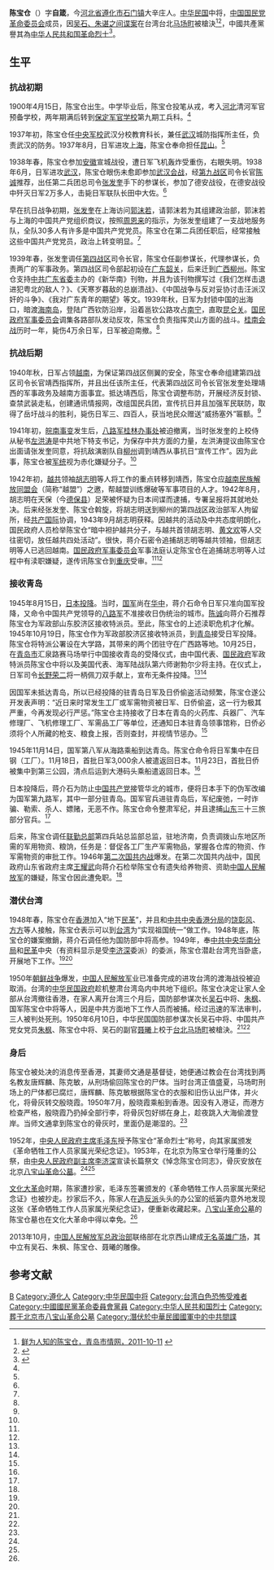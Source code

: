 '''陈宝仓'''（{{bd|1900年|4月15日|1950年|6月10日}}）字'''自箴'''，今[[河北省|河北省]][[遵化市|遵化市]][[石门镇_(遵化市)|石门镇]]大辛庄人。[[中华民国|中华民国]]中将，[[中国国民党革命委员会|中国国民党革命委员会]]成员，因[[吴石、朱谌之间谍案|吴石、朱谌之间谍案]]在台湾台北[[马场町|马场町]]被槍決<ref name=qdsqw>[http://qdsq.qingdao.gov.cn/n15752132/n20546576/n20714196/n20714209/20714227.html 鲜为人知的陈宝仓，青岛市情网，2011-10-11] {{webarchive|url=https://web.archive.org/web/20141204172900/http://qdsq.qingdao.gov.cn/n15752132/n20546576/n20714196/n20714209/20714227.html |date=2014-12-04 }}</ref><ref name=hoplite>{{Cite web |url=http://www.hoplite.cn/Templates/hpzc2nz0151.html |title=中共、地下民革派往台湾的卧底陈宝仓，中国黄埔军校网，于2014-11-27查阅 |accessdate=2014-11-27 |archive-date=2014-12-04 |archive-url=https://web.archive.org/web/20141204235218/http://www.hoplite.cn/Templates/hpzc2nz0151.html |dead-url=no }}</ref>，中國共產黨譽其為[[中华人民共和国|中华人民共和国]][[革命烈士|革命烈士]]<ref name=红潮网>{{cite web|author1=舒云|title=毛泽东亲自签署“烈士证”的国民党高官陈宝仓|url=http://www.823u.com/html/4-51/51410.htm|website=http://www.823u.com/|publisher=红潮网|location=福建|date=2015年3月4日|accessdate=2015年12月26日|archive-date=2015年12月27日|archive-url=https://web.archive.org/web/20151227103814/http://www.823u.com/html/4-51/51410.htm|dead-url=yes}}</ref>。

==生平==
===抗战初期===
1900年4月15日，陈宝仓出生。中学毕业后，陈宝仓投笔从戎，考入[[河北|河北]]清河军官预备学校，两年期满后转到[[保定军校|保定军官学校]]第九期工兵科。<ref name=hoplite/>

1937年初，陈宝仓任[[黄埔军校|中央军校]]武汉分校教育科长，兼任[[武汉|武汉]]城防指挥所主任，负责武汉的防务。1937年8月，日军进攻[[上海|上海]]，陈宝仓奉命担任[[昆山市|昆山]]{{Link-de|城防司令|Stadtkommandant}}。<ref name=hoplite/>

1938年春，陈宝仓参加[[安徽|安徽]]宣城战役，遭日军飞机轰炸受重伤，右眼失明。1938年6月，日军进攻[[武汉|武汉]]，陈宝仓眼伤未愈即参加[[武汉会战|武汉会战]]，经[[抗日战争第九战区|第九战区]]司令长官[[陈诚|陈诚]]推荐，出任第二兵团总司令[[张发奎|张发奎]]手下的参谋长，参加了德安战役，在德安战役中歼灭日军2万多人，击毙日军联队长田中大佐。<ref name=hoplite/>

早在抗日战争初期，[[张发奎|张发奎]]在上海访问[[郭沫若|郭沫若]]，请郭沫若为其组建政治部，郭沫若与上海的中国共产党组织商议，按照[[周恩来|周恩来]]的指示，为张发奎组建了一支战地服务队，全队30多人有许多是中国共产党党员。陈宝仓在第二兵团任职后，经常接触这些中国共产党党员，政治上转变明显。<ref name=hoplite/>

1939年春，张发奎调任[[抗日战争第四战区|第四战区]]司令长官，陈宝仓任副参谋长，代理参谋长，负责两广的军事政务。第四战区司令部起初设在[[广东|广东]][[韶关|韶关]]，后来迁到[[广西|广西]][[柳州|柳州]]。陈宝仓支持[[中共广东省委|中共广东省委]]主办的《新华南》刊物，并且为该刊物撰写过《我们怎样击退进犯粤北的敌人？》、《天寒岁暮敌的总崩溃战》、《中国战争与反对妥协讨击汪派汉奸的斗争》、《我对广东青年的期望》等文。1939年秋，日军为封锁中国的出海口，暗渡[[海南岛|海南岛]]，登陆广西钦防沿岸，沿着邕钦公路攻占[[南宁|南宁]]，直取[[昆仑关|昆仑关]]。[[国民政府军事委员会|国民政府军事委员会]]调集各路部队发动反攻，陈宝仓负责指挥灵山方面的战斗。[[桂南会战|桂南会战]]历时一年，毙伤4万余日军，日军被迫南撤。<ref name=hoplite/>

===抗战后期===
1940年秋，日军占领[[越南|越南]]，为保证第四战区侧翼的安全，陈宝仓奉命组建第四战区司令长官靖西指挥所，并且出任该所主任，代表第四战区司令长官张发奎处理靖西的军事政务及越南方面事宜。抵达靖西后，陈宝仓调整布防，开展经济反封锁、查禁武装走私，创建通讯情报网，改组国民兵团，宣传抗日并且加强军民联防，取得了岳圩战斗的胜利，毙伤日军三、四百人，获当地民众赠送“威扬塞外”匾额。<ref name=hoplite/>

1941年初，[[皖南事变|皖南事变]]发生后，[[八路军桂林办事处|八路军桂林办事处]]被迫撤离，当时张发奎的上校侍从秘书[[左洪涛|左洪涛]]是中共地下特支书记，为保存中共方面的力量，左洪涛提议由陈宝仓出面请张发奎同意，将抗敌演剧队自[[柳州|柳州]]调到靖西从事抗日“宣传工作”。因为此事，陈宝仓被[[军统|军统]]视为赤化嫌疑分子。<ref name=hoplite/>

1942年初，[[越共|越共]]领袖[[胡志明|胡志明]]等人将工作的重点转移到靖西，陈宝仓应[[越盟|越南民族解放同盟会]]（简称“越盟”）之邀，帮越盟训练爆破等军事项目的人才。1942年8月，胡志明在天保（今[[德保县|德保县]]）足荣被怀疑为日本间谍而逮捕，专署呈报将其就地处决。后来经张发奎、陈宝仓斡旋，将胡志明送到柳州的第四战区政治部军人拘留所，经[[共产国际|共产国际]]协调，1943年9月胡志明获释。因越共的活动及中共态度明朗化，国民政府人员检举陈宝仓“暗中袒护越共分子，与越共首领胡志明、[[黄文欢|黄文欢]]等人交往密切，放任越共四处活动”。很快，蒋介石密令追捕胡志明等越共领袖，但胡志明等人已逃回越南。[[国民政府军事委员会|国民政府军事委员会]]军事法庭认定陈宝仓在追捕胡志明等人过程中有渎职嫌疑，遂传讯陈宝仓到[[重庆|重庆]]受审。<ref name=hoplite/><ref name=qdsqw/>

===接收青岛===
1945年8月15日，[[日本投降|日本投降]]。当时，[[国军|国军]]尚在[[华中|华中]]，蒋介石命令日军只准向国军投降，又命令中国共产党领导的[[八路军|八路军]]不准接收日伪统治的城市。[[陈诚|陈诚]]向蒋介石推荐陈宝仓为军政部山东胶济区接收特派员。至此，陈宝仓的上述渎职危机才化解。1945年10月19日，陈宝仓作为军政部胶济区接收特派员，到[[青岛|青岛]]接受日军投降。陈宝仓将特派公署设在大学路，其带来的两个团驻守在广西路等地。10月25日，在[[青岛市|青岛市]]汇泉路赛马场举行中国接收青岛的受降仪式，由中国代表、[[国民政府|国民政府]]军政特派员陈宝仓中将以及美国代表、海军陆战队第六师谢勃尔少将主持。在仪式上，日军司令[[长野荣二|长野荣二]]将一柄佩刀双手献上，宣布无条件投降。<ref name=hoplite/><ref name=qdsqw/>

因国军未抵达青岛，所以已经投降的驻青岛日军及日侨偷盗活动频繁，陈宝仓遂公开发表声明：“近日来时常发生工厂或军需物资被日军、日侨偷盗，这一行为极其严重，今再发现必行严惩。”陈宝仓主持接收了日本在青岛的火药库、兵器厂、汽车修理厂、飞机修理工厂、军需品工厂等单位，还通知日本驻青岛领事馆称，日侨必须将个人所藏的枪支、粮食上报，否则查封，并视情节惩办。<ref name=qdsqw/>
 
1945年11月14日，国军第八军从海路乘船到达青岛。陈宝仓命令将日军集中在日钢（工厂）。11月18日，首批日军3,000余人被遣返回日本。11月23日，首批日侨被集中到第三公园，清点后运到大港码头乘船遣返回日本。<ref name=qdsqw/>

日本投降后，蒋介石为防止[[中国共产党|中国共产党]]接管华北的城市，便将日本手下的伪军改编为国军第九路军，其中一部分驻青岛。国军官兵进驻青岛后，军纪废弛，一时诈骗、勒索、杀人、嫖赌，无恶不作。陈宝仓命令整肃军纪，并且逮捕[[山东|山东]]三十三旅部分官兵。<ref name=qdsqw/>

后来，陈宝仓调任[[联勤总部|联勤总部]]第四兵站总监部总监，驻地济南，负责调拨山东地区所需的军用物资、粮饷，任务是：督促各工厂生产军需物品，掌握各仓库的物资、作军需物资的审批工作。1946年[[第二次国共内战|第二次国共内战]]爆发。在第二次国共内战中，国民政府山东省政府主席[[王耀武|王耀武]]向蒋介石检举陈宝仓有遗失给养物资、资助[[中国人民解放军|中国人民解放军]]的嫌疑，陈宝仓因此遭免职。<ref name=hoplite/>

===潜伏台湾===
1948年春，陈宝仓在[[香港|香港]]加入“地下[[民革|民革]]”，并且和[[中共中央香港分局|中共中央香港分局]]的[[饶彰风|饶彰风]]、[[方方_(政治人物)|方方]]等人接触，陈宝仓表示可以到[[台湾|台湾]]为“实现祖国统一”做工作。1948年底，陈宝仓的嫌案撤銷，蒋介石调任他为国防部中将高参。1949年，奉[[中共中央华南分局|中共中央华南分局]]和[[民革|民革]]中央（有资料显示是受[[李济深|李济深]]委派）的委派，陈宝仓潜赴台湾充当卧底，开展地下工作。<ref name=hoplite/><ref name=qdsqw/>

1950年[[朝鲜战争|朝鲜战争]]爆发，[[中国人民解放军|中国人民解放军]]业已准备完成的进攻台湾的渡海战役被迫取消。台湾的[[中华民国政府|中华民国政府]]趁机整肃台湾岛内中共地下组织。陈宝仓决定让家人全部从台湾撤往香港，在家人离开台湾三个月后，国防部参谋次长[[吴石|吴石]]中将、[[朱枫|朱枫]]、国军陈宝仓中将等人，因是中共方面地下工作人员而被捕。经过迅速的军法审判，三人被判处死刑。1950年6月10日，中华民国国防部参谋次长吴石中将、中国共产党女党员[[朱枫|朱枫]]、陈宝仓中将、吴石的副官[[聂曦|聂曦]]上校于[[台北|台北]][[马场町|马场町]]被槍決。<ref name=hoplite/><ref name=qdsqw/>

===身后===
陈宝仓被处决的消息传至香港，其妻师文通是基督徒，她便通过教会在台湾找到两名教友唐辉麟、陈克敏，从刑场偷回陈宝仓的尸体。当时台湾正值盛夏，马场町刑场上的尸体都已腐烂，唐辉麟、陈克敏根据陈宝仓的衣服和旧伤认出尸体，并火化，将骨灰转交殷晓霞。1950年7月，殷晓霞乘船到香港。因没有入港证，而港方检查严格，殷晓霞乃扔掉全部行李，将骨灰包好绑在身上，趁夜跳入大海偷渡登岸。当师文通拿到陈宝仓的骨灰时，里面仍是潮湿的。<ref name=hoplite/>

1952年，[[中央人民政府主席|中央人民政府主席]][[毛泽东|毛泽东]]授予陈宝仓“革命烈士”称号，向其家属颁发《革命牺牲工作人员家属光荣纪念证》。1953年，在北京为陈宝仓举行隆重的公祭，由[[中央人民政府副主席|中央人民政府副主席]][[李济深|李济深]]宣读长篇祭文《悼念陈宝仓同志》，骨灰安放在北京[[八宝山革命公墓|八宝山革命公墓]]。<ref name=hoplite/><ref name=qdsqw/>

[[文化大革命|文化大革命]]时期，陈家遭抄家，毛泽东签署颁发的《革命牺牲工作人员家属光荣纪念证》也被抄走。抄家后不久，陈家人在[[造反派|造反派]]头头的办公室的纸篓内意外地发现这张《革命牺牲工作人员家属光荣纪念证》，便重新收藏起来。[[八宝山革命公墓|八宝山革命公墓]]的陈宝仓墓也在文化大革命中得以幸免。<ref name=hoplite/>

2013年10月，[[中国人民解放军总政治部|中国人民解放军总政治部]]联络部在北京西山建成[[无名英雄广场|无名英雄广场]]，其中立有吴石、朱枫、陈宝仓、聂曦的雕像。

==参考文献==
{{reflist}}

{{DEFAULTSORT:Chen陈}}
[[Category:陈姓|B]]
[[Category:遵化人|Category:遵化人]]
[[Category:中华民国中将|Category:中华民国中将]]
[[Category:台湾白色恐怖受难者|Category:台湾白色恐怖受难者]]
[[Category:中國國民黨革命委員會黨員|Category:中國國民黨革命委員會黨員]]
[[Category:中华人民共和国烈士|Category:中华人民共和国烈士]]
[[Category:葬于北京市八宝山革命公墓|Category:葬于北京市八宝山革命公墓]]
[[Category:潛伏於中華民國國軍中的中共間諜|Category:潛伏於中華民國國軍中的中共間諜]]